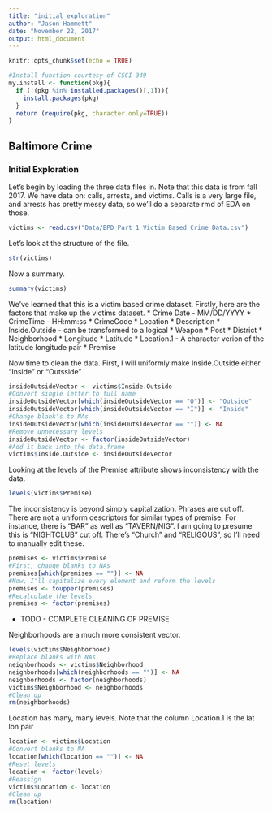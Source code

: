 ```yaml
---
title: "initial_exploration"
author: "Jason Hammett"
date: "November 22, 2017"
output: html_document
---
```


```r
knitr::opts_chunk$set(echo = TRUE)

#Install function courtesy of CSCI 349
my.install <- function(pkg){
  if (!(pkg %in% installed.packages()[,1])){
    install.packages(pkg)
  }
  return (require(pkg, character.only=TRUE))
}

```

## Baltimore Crime
### Initial Exploration

Let's begin by loading the three data files in. Note that this data is from fall 2017. 
We have data on: calls, arrests, and victims. Calls is a very large file, and arrests has pretty messy data, so we'll do a separate rmd of EDA on those.
```r
victims <- read.csv("Data/BPD_Part_1_Victim_Based_Crime_Data.csv")
```

Let's look at the structure of the file.

```r
str(victims)
```

Now a summary.

```r
summary(victims)
```

We've learned that this is a victim based crime dataset.
Firstly, here are the factors that make up the victims dataset.
* Crime Date - MM/DD/YYYY
* CrimeTime - HH:mm:ss
* CrimeCode
* Location
* Description
* Inside.Outside - can be transformed to a logical
* Weapon
* Post
* District
* Neighborhood
* Longitude
* Latitude
* Location.1 - A character verion of the latitude longitude pair
* Premise

Now time to clean the data.
First, I will uniformly make Inside.Outside either "Inside" or "Outsside"

```r
insideOutsideVector <- victims$Inside.Outside
#Convert single letter to full name
insideOutsideVector[which(insideOutsideVector == "O")] <- "Outside"
insideOutsideVector[which(insideOutsideVector == "I")] <- "Inside"
#Change blank's to NAs
insideOutsideVector[which(insideOutsideVector == "")] <- NA
#Remove unnecessary levels
insideOutsideVector <- factor(insideOutsideVector)
#Add it back into the data.frame
victims$Inside.Outside <- insideOutsideVector
```

Looking at the levels of the Premise attribute shows inconsistency with the data.
```r
levels(victims$Premise)
```

The inconsistency is beyond simply capitalization. Phrases are cut off. There are not a uniform descriptors for similar types of premise.
For instance, there is "BAR" as well as "TAVERN/NIG". I am going to presume this is "NIGHTCLUB" cut off.
There's "Church" and "RELIGOUS", so I'll need to manually edit these.

```r
premises <- victims$Premise
#First, change blanks to NAs
premises[which(premises == "")] <- NA
#Now, I'll capitalize every element and reform the levels
premises <- toupper(premises)
#Recalculate the levels
premises <- factor(premises)
```

* TODO - COMPLETE CLEANING OF PREMISE

Neighborhoods are a much more consistent vector.

```r
levels(victims$Neighborhood)
#Replace blanks with NAs
neighborhoods <- victims$Neighborhood
neighborhoods[which(neighborhoods == "")] <- NA
neighborhoods <- factor(neighborhoods)
victims$Neighborhood <- neighborhoods
#Clean up
rm(neighborhoods)
```

Location has many, many levels. Note that the column Location.1 is the lat lon pair

```r
location <- victims$Location
#Convert blanks to NA
location[which(location == "")] <- NA
#Reset levels
location <- factor(levels)
#Reassign
victims$Location <- location
#Clean up
rm(location)
```